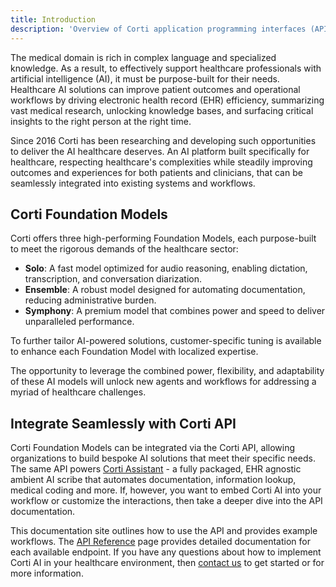 ```yaml
---
title: Introduction
description: 'Overview of Corti application programming interfaces (API)'
---
```


The medical domain is rich in complex language and specialized knowledge. As a result, to effectively support healthcare professionals with artificial intelligence (AI), it must be purpose-built for their needs. Healthcare AI solutions can improve patient outcomes and operational workflows by driving electronic health record (EHR) efficiency, summarizing vast medical research, unlocking knowledge bases, and surfacing critical insights to the right person at the right time. 

Since 2016 Corti has been researching and developing such opportunities to deliver the AI healthcare deserves. An AI platform built specifically for healthcare, respecting healthcare's complexities while steadily improving outcomes and experiences for both patients and clinicians, that can be seamlessly integrated into existing systems and workflows. 

## Corti Foundation Models

Corti offers three high-performing Foundation Models, each purpose-built to meet the rigorous demands of the healthcare sector:
- **Solo**: A fast model optimized for audio reasoning, enabling dictation, transcription, and conversation diarization.
- **Ensemble**: A robust model designed for automating documentation, reducing administrative burden.
- **Symphony**: A premium model that combines power and speed to deliver unparalleled performance. 

To further tailor AI-powered solutions, customer-specific tuning is available to enhance each Foundation Model with localized expertise. 

The opportunity to leverage the combined power, flexibility, and adaptability of these AI models will unlock new agents and workflows for addressing a myriad of healthcare challenges. 

## Integrate Seamlessly with Corti API

Corti Foundation Models can be integrated via the Corti API, allowing organizations to build bespoke AI solutions that meet their specific needs. The same API powers [Corti Assistant](https://assistant.corti.ai/) - a fully packaged, EHR agnostic ambient AI scribe that automates documentation, information lookup, medical coding and more. If, however, you want to embed Corti AI into your workflow or customize the interactions, then take a deeper dive into the API documentation. 

This documentation site outlines how to use the API and provides example workflows. The [API Reference](/api-reference) page provides detailed documentation for each available endpoint. If you have any questions about how to implement Corti AI in your healthcare environment, then [contact us](https://www.corti.ai/contact-us) to get started or for more information.
